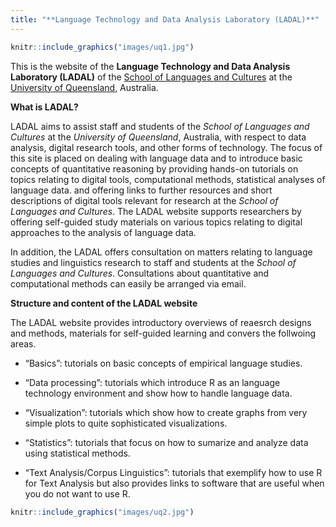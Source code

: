 ```yaml
---
title: "**Language Technology and Data Analysis Laboratory (LADAL)**"
---
```


```r
knitr::include_graphics("images/uq1.jpg")
```

This is the website of the **Language Technology and Data Analysis Laboratory (LADAL)** of the [School of Languages and Cultures](https://languages-cultures.uq.edu.au/) at the [University of Queensland](https://www.uq.edu.au/), Australia.


**What is LADAL?** 

LADAL aims to assist staff and students of the *School of Languages and Cultures* at the *University of Queensland*, Australia, with respect to data analysis, digital research tools, and other forms of technology. The focus of this site is placed on dealing with language data and to introduce basic concepts of quantitative reasoning by providing hands-on tutorials on topics relating to digital tools, computational methods, statistical analyses of language data. and offering links to further resources and short descriptions of digital tools relevant for research at the *School of Languages and Cultures*. The LADAL website supports researchers by offering self-guided study materials on various topics relating to digital approaches to the analysis of language data. 

In addition, the LADAL offers consultation on matters relating to language studies and linguistics research to staff and students at the *School of Languages and Cultures*. Consultations about quantitative and computational methods can easily be arranged via email. 

**Structure and content of the LADAL website** 

The LADAL website provides introductory overviews of reaesrch designs and methods, materials for self-guided learning and convers the follwoing areas. 

* "Basics": tutorials on basic concepts of empirical language studies.

* "Data processing": tutorials which introduce R as an language technology environment and show how to handle language data.

*  "Visualization": tutorials which show how to create graphs from very simple plots to quite sophisticated visualizations.

*  "Statistics": tutorials that focus on how to sumarize and analyze data using statistical methods.

*  "Text Analysis/Corpus Linguistics": tutorials that exemplify how to use R for Text Analysis but also provides links to software that are useful when you do not want to use R.

```r
knitr::include_graphics("images/uq2.jpg")
```

